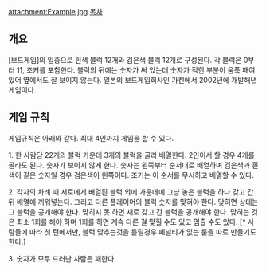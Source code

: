 attachment:Example.jpg
[[목차]]
== 개요 ==
[보드게임]의 일종으로 흰색 블럭 12개와 검은색 블럭 12개로 구성된다. 각 블럭은 0부터 11, 조커를 포함한다. 블럭의 뒤에는 숫자가 써 있는데 숫자가 적힌 부분이 움푹 패여 있어 옆에서도 잘 보이지 않는다. 일본의 보드게임회사인 가켄에서 2002년에 개발해낸 게임이다.

== 게임 규칙 ==
게임규칙은 아래와 같다. 최대 4인까지 게임을 할 수 있다.

1. 한 사람당 22개의 블럭 가운데 3개의 블럭을 골라 배열한다. 2인이서 할 경우 4개를 골라도 된다. 숫자가 보이지 않게 한다. 숫자는 왼쪽부터 순서대로 배열하며 검은색과 흰색이 같은 숫자일 경우 검은색이 왼쪽이다. 조커는 이 순서를 무시하고 배열할 수 있다.

2. 각자의 차례 때 서로에게 배열된 블럭 외에 가운데에 그냥 놓은 블럭을 하나 갖고 간 뒤 배열에 끼워넣는다. 그리고 다른 플레이어의 블럭 숫자를 맞혀야 한다. 맞히면 상대는 그 블럭을 공개해야 한다. 맞히지 못 하면 새로 갖고 간 블럭을 공개해야 한다. 맞히는 것은 최소 1회를 해야 하며 1회를 하면 계속 다른 걸 맞힐 수도 있고 멈출 수도 있다. [* 사람들에 따라 첫 턴에서만, 블럭 맞추는것을 틀릴경우 페널티가 없는 룰을 따로 만들기도 한다.]

3. 숫자가 모두 드러난 사람은 패한다.
